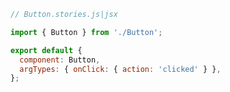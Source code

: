 ```js
// Button.stories.js|jsx

import { Button } from './Button';

export default {
  component: Button,
  argTypes: { onClick: { action: 'clicked' } },
};
```
